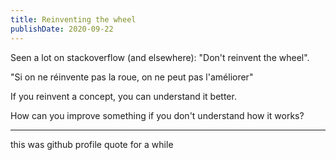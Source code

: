 ```yaml
---
title: Reinventing the wheel
publishDate: 2020-09-22
---
```


Seen a lot on stackoverflow (and elsewhere): "Don't reinvent the wheel".


"Si on ne réinvente pas la roue, on ne peut pas l'améliorer"

If you reinvent a concept, you can understand it better.

How can you improve something if you don't understand how it works?

---

this was github profile quote for a while
